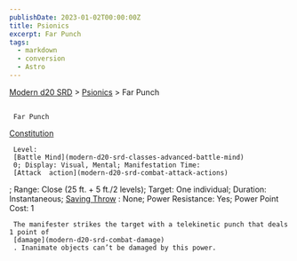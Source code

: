 ```yaml
---
publishDate: 2023-01-02T00:00:00Z
title: Psionics
excerpt: Far Punch
tags:
  - markdown
  - conversion
  - Astro
---
```


[Modern d20 SRD](/#modernD20) > [Psionics](modern-d20-srd-psionics-index) > Far Punch

##

     Far Punch

[Constitution](modern-d20-srd-basics-ability-scores)

     Level:
     [Battle Mind](modern-d20-srd-classes-advanced-battle-mind)
     0; Display: Visual, Mental; Manifestation Time:
     [Attack  action](modern-d20-srd-combat-attack-actions)
; Range: Close (25 ft. + 5 ft./2 levels); Target: One individual; Duration: Instantaneous;
[Saving Throw](modern-d20-srd-special-abilities-power-resistance)
: None; Power Resistance: Yes; Power Point Cost: 1

     The manifester strikes the target with a telekinetic punch that deals 1 point of
     [damage](modern-d20-srd-combat-damage)
     . Inanimate objects can’t be damaged by this power.
